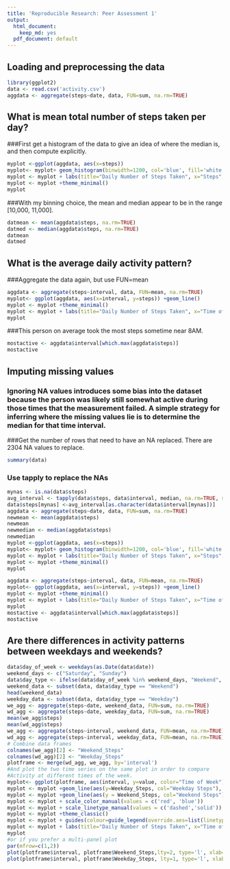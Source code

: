 ```yaml
---
title: 'Reproducible Research: Peer Assessment 1'
output:
  html_document:
    keep_md: yes
  pdf_document: default
---
```



## Loading and preprocessing the data
```r
library(ggplot2)
data <- read.csv('activity.csv')
aggdata <- aggregate(steps~date, data, FUN=sum, na.rm=TRUE)

```


## What is mean total number of steps taken per day?

###First get a histogram of the data to give an idea of where the median is, and then compute explicitly.

```r

myplot <-ggplot(aggdata, aes(x=steps))
myplot<- myplot+ geom_histogram(binwidth=1200, col='blue', fill='white')
myplot <- myplot + labs(title="Daily Number of Steps Taken", x="Steps", y="Frequency (Days)")
myplot <- myplot +theme_minimal()
myplot
```

###With my binning choice, the mean and median appear to be in the range [10,000, 11,000].
```r
datmean <- mean(aggdata$steps, na.rm=TRUE)
datmed <- median(aggdata$steps, na.rm=TRUE)
datmean
datmed
```

## What is the average daily activity pattern?

###Aggregate the data again, but use FUN=mean
```r
aggdata <- aggregate(steps~interval, data, FUN=mean, na.rm=TRUE)
myplot<- ggplot(aggdata, aes(x=interval, y=steps)) +geom_line()
myplot <- myplot +theme_minimal()
myplot <- myplot + labs(title="Daily Number of Steps Taken", x="Time of Day (HHMM)", y="Steps Taken")
myplot
```

###This person on average took the most steps sometime near 8AM.

```r
mostactive <- aggdata$interval[which.max(aggdata$steps)]
mostactive
```

## Imputing missing values

### Ignoring NA values introduces some bias into the dataset because the person was likely still somewhat active during those times that the measurement failed.  A simple strategy for inferring where the missing values lie is to determine the median for that time interval.


###Get the number of rows that need to have an NA replaced.  There are 2304 NA values to replace.  

```r
summary(data)
```

### Use tapply to replace the NAs

```r
mynas <- is.na(data$steps)
avg_interval <- tapply(data$steps, data$interval, median, na.rm=TRUE, simplify=TRUE)
data$steps[mynas] <-avg_interval[as.character(data$interval[mynas])]
aggdata <- aggregate(steps~date, data, FUN=sum, na.rm=TRUE)
newmean <- mean(aggdata$steps)
newmean
newmedian <- median(aggdata$steps)
newmedian
myplot <-ggplot(aggdata, aes(x=steps))
myplot<- myplot+ geom_histogram(binwidth=1200, col='blue', fill='white')
myplot <- myplot + labs(title="Daily Number of Steps Taken", x="Steps", y="Frequency (Days)")
myplot <- myplot +theme_minimal()
myplot

aggdata <- aggregate(steps~interval, data, FUN=mean, na.rm=TRUE)
myplot<- ggplot(aggdata, aes(x=interval, y=steps)) +geom_line()
myplot <- myplot +theme_minimal()
myplot <- myplot + labs(title="Daily Number of Steps Taken", x="Time of Day (HHMM)", y="Steps Taken")
myplot
mostactive <- aggdata$interval[which.max(aggdata$steps)]
mostactive
```

## Are there differences in activity patterns between weekdays and weekends?

```r
data$day_of_week <- weekdays(as.Date(data$date))
weekend_days <- c("Saturday", "Sunday")
data$day_type <- ifelse(data$day_of_week %in% weekend_days, "Weekend", "Weekday")
weekend_data <- subset(data, data$day_type == "Weekend")
head(weekend_data)
weekday_data <- subset(data, data$day_type == "Weekday")
we_agg <- aggregate(steps~date, weekend_data, FUN=sum, na.rm=TRUE)
wd_agg <- aggregate(steps~date, weekday_data, FUN=sum, na.rm=TRUE)
mean(we_agg$steps)
mean(wd_agg$steps)
we_agg <- aggregate(steps~interval, weekend_data, FUN=mean, na.rm=TRUE)
wd_agg <- aggregate(steps~interval, weekday_data, FUN=mean, na.rm=TRUE)
# Combine data frames
colnames(we_agg)[2] <- "Weekend_Steps"
colnames(wd_agg)[2] <- "Weekday_Steps"
plotframe <- merge(wd_agg, we_agg, by='interval')
#And plot the two time series on the same plot in order to compare
#Activity at different times of the week.  
myplot<- ggplot(plotframe, aes(interval, y=value, color="Time of Week")) 
myplot <- myplot +geom_line(aes(y=Weekday_Steps, col="Weekday Steps"), linetype='dashed')
myplot <- myplot +geom_line(aes(y = Weekend_Steps, col="Weekend Steps"), linetype='solid')
myplot <- myplot + scale_color_manual(values = c('red', 'blue'))
myplot <- myplot + scale_linetype_manual(values = c('dashed','solid'))
myplot <- myplot +theme_classic()
myplot <- myplot + guides(colour=guide_legend(override.aes=list(linetype=c(2,1))))
myplot <- myplot + labs(title="Daily Number of Steps Taken", x="Time of Day (HHMM)", y="Steps Taken", color = "Time ofWeek")
myplot
#or if you prefer a multi-panel plot
par(mfrow=c(1,2))
plot(plotframe$interval, plotframe$Weekend_Steps,lty=2, type='l', xlab="Time of Day", ylab="Weekend Steps")
plot(plotframe$interval, plotframe$Weekday_Steps, lty=1, type='l', xlab="Time of Day", ylab="Weekday Steps")
```